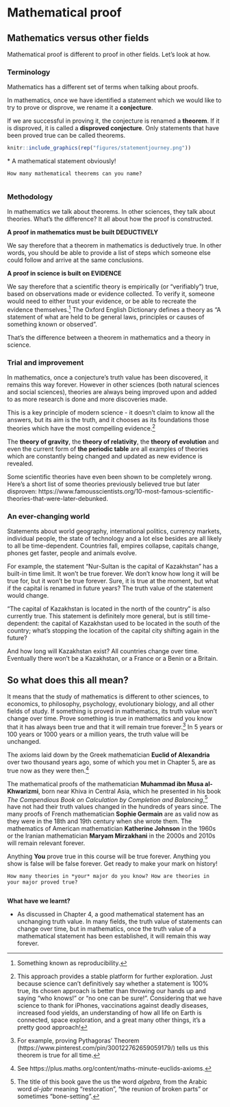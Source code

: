 # Mathematical proof

## Mathematics versus other fields

Mathematical proof is different to proof in other fields. Let's look at how.

### Terminology

Mathematics has a different set of terms when talking about proofs.

In mathematics, once we have identified a statement which we would like to try to prove or disprove, we rename it a **conjecture**.

If we are successful in proving it, the conjecture is renamed a **theorem**. If it is disproved, it is called a **disproved conjecture**. Only statements that have been proved true can be called theorems.

```r
knitr::include_graphics(rep("figures/statementjourney.png"))
```

\* A mathematical statement obviously!

<div class="alert alert-danger" role="alert">
```exercise
How many mathematical theorems can you name?
  
```  
</div>

### Methodology

In mathematics we talk about theorems. In other sciences, they talk about theories. What's the difference? It all about how the proof is constructed.

**A proof in mathematics must be built DEDUCTIVELY**

We say therefore that a theorem in mathematics is deductively true. In other words, you should be able to provide a list of steps which someone else could follow and arrive at the same conclusions. 

**A proof in science is built on EVIDENCE**

We say therefore that a scientific theory is empirically (or "verifiably") true, based on observations made or evidence collected. To verify it, someone would need to either trust your evidence, or be able to recreate the evidence themselves.^[Something known as reproducibility.] The Oxford English Dictionary defines a theory as "A statement of what are held to be general laws, principles or causes of something known or observed".

That's the difference between a theorem in mathematics and a theory in science.

### Trial and improvement

In mathematics, once a conjecture's truth value has been discovered, it remains this way forever. However in other sciences (both natural sciences and social sciences), theories are always being improved upon and added to as more research is done and more discoveries made.

This is a key principle of modern science - it doesn't claim to know all the answers, but its aim is the truth, and it chooses as its foundations those theories which have the most compelling evidence.^[This approach provides a stable platform for further exploration. Just because science can't definitively say whether a statement is 100\% true, its chosen approach is better than throwing our hands up and saying "who knows!" or "no one can be sure!". Considering that we have science to thank for iPhones, vaccinations against deadly diseases, increased food yields, an understanding of how all life on Earth is connected, space exploration, and a great many other things, it's a pretty good approach!]

The **theory of gravity**, the **theory of relativity**, the **theory of evolution** and even the current form of **the periodic table** are all examples of theories which are constantly being changed and updated as new evidence is revealed.

Some scientific theories have even been shown to be completely wrong. Here's a short list of some theories previously believed true but later disproven: https://www.famousscientists.org/10-most-famous-scientific-theories-that-were-later-debunked.

### An ever-changing world

Statements about world geography, international politics, currency markets, individual people, the state of technology and a lot else besides are all likely to all be time-dependent. Countries fall, empires collapse, capitals change, phones get faster, people and animals evolve.

For example, the statement "Nur-Sultan is the capital of Kazakhstan" has a built-in time limit. It won't be true forever. We don't know how long it will be true for, but it won't be true forever. Sure, it is true at the moment, but what if the capital is renamed in future years? The truth value of the statement would change. 

"The capital of Kazakhstan is located in the north of the country" is also currently true. This statement is definitely more general, but is still time-dependent: the capital of Kazakhstan used to be located in the south of the country; what's stopping the location of the capital city shifting again in the future? 

And how long will Kazakhstan exist? All countries change over time. Eventually there won't be a Kazakhstan, or a France or a Benin or a Britain.

## So what does this all mean?

It means that the study of mathematics is different to other sciences, to economics, to philosophy, psychology, evolutionary biology, and all other fields of study. If something is proved in mathematics, its truth value won't change over time. Prove something is true in mathematics and you know that it has always been true and that it will remain true forever.^[For example, proving Pythagoras' Theorem (https://www.pinterest.com/pin/300122762659059179/) tells us this theorem is true for all time.] In 5 years or 100 years or 1000 years or a million years, the truth value will be unchanged. 

The axioms laid down by the Greek mathematician **Euclid of Alexandria** over two thousand years ago, some of which you met in Chapter 5, are as true now as they were then.^[See https://plus.maths.org/content/maths-minute-euclids-axioms.]

The mathematical proofs of the mathematician **Muhammad ibn Musa al-Khwarizmi**, born near Khiva in Central Asia, which he presented in his book *The Compendious Book on Calculation by Completion and Balancing*,^[The title of this book gave the us the word *algebra*, from the Arabic word *al-jabr* meaning "restoration", "the reunion of broken parts" or sometimes "bone-setting".] have not had their truth values changed in the hundreds of years since. The many proofs of French mathematician **Sophie Germain** are as valid now as they were in the 18th and 19th century when she wrote them. The mathematics of American mathematician **Katherine Johnson** in the 1960s or the Iranian mathematician **Maryam Mirzakhani** in the 2000s and 2010s will remain relevant forever. 

Anything **You** prove true in this course will be true forever. Anything you show is false will be false forever. Get ready to make your mark on history!

<div class="alert alert-danger" role="alert">
```exercise
How many theories in *your* major do you know? How are theories in your major proved true?
  
```  
</div>

<div class="alert alert-success" role="alert">
<strong> What have we learnt? </strong> 

- As discussed in Chapter 4, a good mathematical statement has an unchanging truth value. In many fields, the truth value of statements can change over time, but in mathematics, once the truth value of a mathematical statement has been established, it will remain this way forever.

</div>
